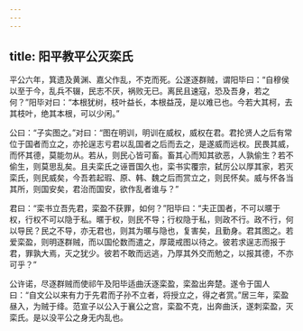 ```yaml
---
---
---
```

title: 阳平教平公灭栾氏
---


平公六年，箕遗及黄渊、嘉父作乱，不克而死。公遂逐群贼，谓阳毕曰：“自穆侯以至于今，乱兵不辍，民志不厌，祸败无已。离民且速寇，恐及吾身，若之何？”阳毕对曰：“本根犹树，枝叶益长，本根益茂，是以难已也。今若大其柯，去其枝叶，绝其本根，可以少闲。”

公曰：“子实图之。”对曰：“图在明训，明训在威权，威权在君。君抡贤人之后有常位于国者而立之，亦抡逞志亏君以乱国者之后而去之，是遂威而远权。民畏其威，而怀其德，莫能勿从。若从，则民心皆可畜。畜其心而知其欲恶，人孰偷生？若不偷生，则莫思乱矣。且夫栾氏之诬晋国久也，栾书实覆宗，弑厉公以厚其家，若灭栾氏，则民威矣，今吾若起瑕、原、韩、魏之后而赏立之，则民怀矣。威与怀各当其所，则国安矣，君治而国安，欲作乱者谁与？”

君曰：“栾书立吾先君，栾盈不获罪，如何？”阳毕曰：“夫正国者，不可以暱于权，行权不可以隐于私。暱于权，则民不导；行权隐于私，则政不行。政不行，何以导民？民之不导，亦无君也，则其为暱与隐也，复害矣，且勤身。君其图之。若爱栾盈，则明逐群贼，而以国伦数而遣之，厚箴戒图以待之。彼若求逞志而报于君，罪孰大焉，灭之犹少。彼若不敢而远逃，乃厚其外交而勉之，以报其德，不亦可乎？”

公许诺，尽逐群贼而使祁午及阳毕适曲沃逐栾盈，栾盈出奔楚。遂令于国人曰：“自文公以来有力于先君而子孙不立者，将授立之，得之者赏。”居三年，栾盈昼入，为贼于绛。范宣子以公入于襄公之宫，栾盈不克，出奔曲沃，遂刺栾盈，灭栾氏。是以没平公之身无内乱也。

